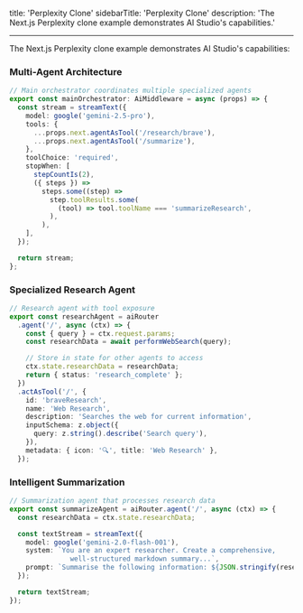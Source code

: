 title: 'Perplexity Clone'
sidebarTitle: 'Perplexity Clone'
description: 'The Next.js Perplexity clone example demonstrates AI Studio\'s capabilities.'

---

The Next.js Perplexity clone example demonstrates AI Studio's capabilities:

### **Multi-Agent Architecture**

```typescript
// Main orchestrator coordinates multiple specialized agents
export const mainOrchestrator: AiMiddleware = async (props) => {
  const stream = streamText({
    model: google('gemini-2.5-pro'),
    tools: {
      ...props.next.agentAsTool('/research/brave'),
      ...props.next.agentAsTool('/summarize'),
    },
    toolChoice: 'required',
    stopWhen: [
      stepCountIs(2),
      ({ steps }) =>
        steps.some((step) =>
          step.toolResults.some(
            (tool) => tool.toolName === 'summarizeResearch',
          ),
        ),
    ],
  });

  return stream;
};
```

### **Specialized Research Agent**

```typescript
// Research agent with tool exposure
export const researchAgent = aiRouter
  .agent('/', async (ctx) => {
    const { query } = ctx.request.params;
    const researchData = await performWebSearch(query);

    // Store in state for other agents to access
    ctx.state.researchData = researchData;
    return { status: 'research_complete' };
  })
  .actAsTool('/', {
    id: 'braveResearch',
    name: 'Web Research',
    description: 'Searches the web for current information',
    inputSchema: z.object({
      query: z.string().describe('Search query'),
    }),
    metadata: { icon: '🔍', title: 'Web Research' },
  });
```

### **Intelligent Summarization**

```typescript
// Summarization agent that processes research data
export const summarizeAgent = aiRouter.agent('/', async (ctx) => {
  const researchData = ctx.state.researchData;

  const textStream = streamText({
    model: google('gemini-2.0-flash-001'),
    system: `You are an expert researcher. Create a comprehensive, 
               well-structured markdown summary...`,
    prompt: `Summarise the following information: ${JSON.stringify(researchData)}`,
  });

  return textStream;
});
```
